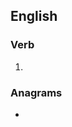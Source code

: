 ==English==

===Verb===
{{head|en|verb form}}

# {{en-past of|incise}}

===Anagrams===
* {{l|en|indices}}